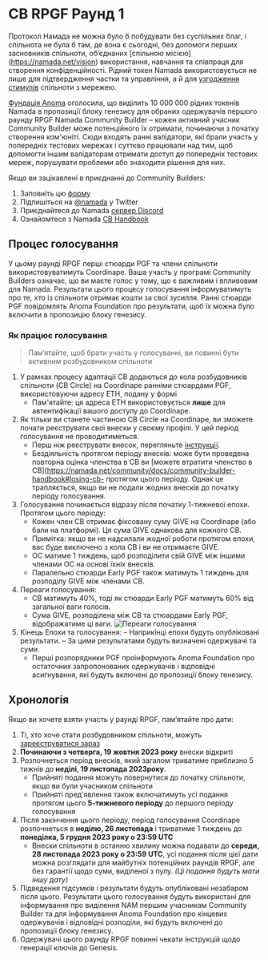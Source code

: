 # CB RPGF Раунд 1

Протокол Намада не можна було б побудувати без суспільних благ, і спільнота не була б там, де вона є сьогодні, без допомоги перших засновників спільноти, об’єднаних [спільною місією] (https://namada.net/vision) використання, навчання та співпраця для створення конфіденційності. Рідний токен Namada використовується не лише для підтвердження частки та управління, а й для [узгодження стимулів](https://namada.net/blog/namada-s-positive-sum-economics) спільноти з мережею.

[Фундація Anoma](https://anoma.foundation/) оголосила, що виділить 10 000 000 рідних токенів Namada в пропозиції блоку генезису для обраних одержувачів першого раунду RPGF Namada Community Builder – кожен активний учасник Community Builder може потенційного їх отримати, починаючи з початку створення ком'юніті. Сюди входять ранні валідатори, які брали участь у попередніх тестових мережах і суттєво працювали над тим, щоб допомогти іншим валідаторам отримати доступ до попередніх тестових мереж, порушувати проблеми або знаходити рішення для них.

Якщо ви зацікавлені в приєднанні до Community Builders:
1. Заповніть цю [форму](https://namada.deform.cc/communitybuilders/)
2. Підпишіться на [@namada](https://twitter.com/namada) у Twitter
3. Приєднайтеся до Namada [сервер Discord](https://discord.gg/namada)
4. Ознайомтеся з Namada [CB Handbook](https://namada.net/community/docs/community-builder-handbook)

## Процес голосування
У цьому раунді RPGF перші стюарди PGF та члени спільноти використовуватимуть Coordinape. Ваша участь у програмі Community Builders означає, що ви маєте голос у тому, що є важливим і впливовим для Namada. Результати цього процесу голосування інформуватимуть про те, хто із спільноти отримає кошти за свої зусилля. Ранні стюарди PGF повідомлять Anoma Foundation про результати, щоб їх можна було включити в пропозицію блоку генезису.

### Як працює голосування
> Пам’ятайте, щоб брати участь у голосуванні, ви повинні бути активним розбудовником спільноти

1. У рамках процесу адаптації CB додаються до кола розбудовників спільноти (CB Circle) на Coordinape ранніми стюардами PGF, використовуючи адресу ETH, подану у формі
    - Пам'ятайте: ця адреса ETH використовується **лише** для автентифікації вашого доступу до Coordinape.
2. Як тільки ви станете частиною CB Circle на Coordinape, ви зможете почати реєструвати свої внески у своєму профілі. У цей період голосування не проводитиметься.
    - Перш ніж реєструвати внесок, перегляньте [інструкції](https://namada.net/community/docs/community-builder-handbook#contributing).
    - Бездіяльність протягом періоду внесків: може бути проведена повторна оцінка членства в CB ви [можете втратити членство в CB](https://namada.net/community/docs/community-builder-handbook#losing-cb- протягом цього періоду. Однак це трапляється, якщо ви не подали жодних внесків до початку періоду голосування.
3. Голосування починається відразу після початку 1-тижневої епохи. Протягом цього періоду:
    - Кожен член CB отримає фіксовану суму GIVE на Coordinape (або бали на платформі). Ця сума GIVE однакова для кожного CB.
    - Примітка: якщо ви не надсилали жодної роботи протягом епохи, вас буде виключено з кола CB і ви не отримаєте GIVE.
    - ОС матиме 1 тиждень, щоб розподілити свій GIVE між іншими членами ОС на основі їхніх внесків.
    - Паралельно стюарди Early PGF також матимуть 1 тиждень для розподілу GIVE між членами CB.
4. Переаги голосування:
   - CB матимуть 40%, тоді як стюарди Early PGF матимуть 60% від загальної ваги голосів.
   - Сума GIVE, розподілена між CB та стюардами Early PGF, відображатиме ці ваги.
    ![Переаги голосування](/voting-weights.png "Переваги голосування")
5. Кінець Епохи та голосування:
    – Наприкінці епохи будуть опубліковані результати.
    – За цими результатами будуть визначені одержувачі та суми.
    - Перші розпорядники PGF проінформують Anoma Foundation про остаточних запропонованих одержувачів і відповідні асигнування, які будуть включені до пропозиції блоку генезису.
    
    
## Хронологія

Якщо ви хочете взяти участь у раунді RPGF, пам’ятайте про дати:
1. Ті, хто хоче стати розбудовником спільноти, можуть [зареєструватися зараз](https://namada.net/community/docs/community-builder-handbook)
2. **Починаючи з четверга, 19 жовтня 2023 року** внески відкриті
3. Розпочнеться період внесків, який загалом триватиме приблизно 5 тижнів до **неділі, 19 листопада 2023року**.
    - Прийняті подання можуть повернутися до початку спільноти, якщо ви були учасником спільноти
    - Прийняті пред'явлення також включатимуть усі подання протягом цього **5-тижневого періоду** до першого періоду голосування
4. Після закінчення цього періоду, період голосування Coordinape розпочнеться в **неділю, 26 листопада** і триватиме 1 тиждень до **понеділка, 5 грудня 2023 року о 23:59 UTC**
   - Внески спільноти в останню хвилину можна подавати до **середи, 28 листопада 2023 року о 23:59 UTC**, усі подання після цієї дати можна розглядати для майбутніх потенційних раундів RPGF, але без гарантії щодо суми, виділеної з пулу. *(Ці подання будуть мати іншу дату)*
5. Підведення підсумків і результати будуть опубліковані незабаром після цього. Результати цього голосування будуть використані для інформування про виділення NAM першим учасникам Community Builder та для інформування Anoma Foundation про кінцевих одержувачів і відповідні розподіли, які будуть включені до пропозиції блоку генезису.
6. Одержувачі цього раунду RPGF повинні чекати інструкцій щодо генерації ключів до Genesis.
